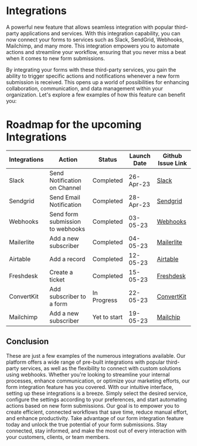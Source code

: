 # Integrations

A powerful new feature that allows seamless integration with popular third-party applications and services. With this integration capability, you can now connect your forms to services such as Slack, SendGrid, Webhooks, Mailchimp, and many more. This integration empowers you to automate actions and streamline your workflow, ensuring that you never miss a beat when it comes to new form submissions.

By integrating your forms with these third-party services, you gain the ability to trigger specific actions and notifications whenever a new form submission is received. This opens up a world of possibilities for enhancing collaboration, communication, and data management within your organization. Let's explore a few examples of how this feature can benefit you:

# Roadmap for the upcoming Integrations

| Integrations | Action                           | Status       | Launch Date | Github Issue Link                                                     |
| ------------ | -------------------------------- | ------------ | ----------- | --------------------------------------------------------------------- |
| Slack        | Send Notification on Channel     | Completed    | 26-Apr-23   | [Slack](https://github.com/formzillion/formzillion.com/issues/17)     |
| Sendgrid     | Send Email Notification          | Completed    | 28-Apr-23   | [Sendgrid](https://github.com/formzillion/formzillion.com/issues/18)  |
| Webhooks     | Send form submission to webhooks | Completed    | 03-05-23    | [Webhooks](https://github.com/formzillion/formzillion.com/issues/1)   |
| Mailerlite   | Add a new subscriber             | Completed    | 04-05-23    | [Mailerlite](https://github.com/formzillion/formzillion.com/issues/3) |
| Airtable     | Add a record                     | Completed    | 12-05-23    | [Airtable](https://github.com/formzillion/formzillion.com/issues/4)   |
| Freshdesk    | Create a ticket                  | Completed    | 15-05-23    | [Freshdesk](https://github.com/formzillion/formzillion.com/issues/5)  |
| ConvertKit   | Add subscriber to a form         | In Progress  | 22-05-23    | [ConvertKit](https://github.com/formzillion/formzillion.com/issues/167)  |
| Mailchimp    | Add a new subscriber             | Yet to start | 19-05-23    | [Mailchip](https://github.com/formzillion/formzillion.com/issues/2)   |

## Conclusion

These are just a few examples of the numerous integrations available. Our platform offers a wide range of pre-built integrations with popular third-party services, as well as the flexibility to connect with custom solutions using webhooks. Whether you're looking to streamline your internal processes, enhance communication, or optimize your marketing efforts, our form integration feature has you covered.
With our intuitive interface, setting up these integrations is a breeze. Simply select the desired service, configure the settings according to your preferences, and start automating actions based on new form submissions. Our goal is to empower you to create efficient, connected workflows that save time, reduce manual effort, and enhance productivity.
Take advantage of our form integration feature today and unlock the true potential of your form submissions. Stay connected, stay informed, and make the most out of every interaction with your customers, clients, or team members.
